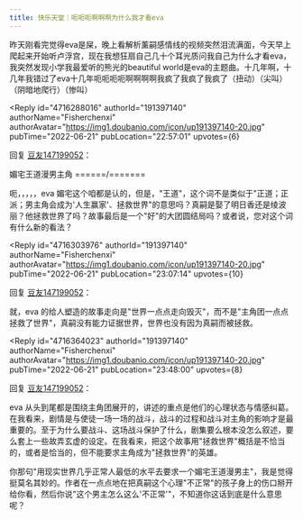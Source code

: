 ```yaml
---
title: 快乐天堂｜呃呃呃啊啊啊为什么我才看eva
---
```



<Forum groupName="动画番剧" groupUrl="https://www.douban.com/group/596353/" archivedAt="2025-05-16T16:26:47.443Z">
  <Post
    id="269200652"
    title="快乐天堂｜呃呃呃啊啊啊为什么我才看eva"
    url="https://www.douban.com/group/topic/269200652/?_spm_id=MjM4NDQxMDY1"
    pubTime="2022-09-28"
    highlightUserId="191397140"
  >
昨天刚看完觉得eva是屎，晚上看解析薰嗣感情线的视频突然泪流满面，今天早上爬起来开始听卢浮宫，现在我想狂扇自己几十个耳光质问我自己为什么才看eva，我突然发现小学我最爱听的熊光的beautiful
world是eva的主题曲。十几年啊，十几年我错过了eva十几年呃呃呃呃啊啊啊啊我疯了我疯了我疯了（扭动）（尖叫）（阴暗地爬行）（惨叫）

<Reply
  id="4716288016"
  authorId="191397140"
  authorName="Fisherchenxi"
  authorAvatar="https://img1.doubanio.com/icon/up191397140-20.jpg"
  pubTime="2022-06-21"
  pubLocation="22:57:01"
  upvotes={6}
>
回复 [豆友147199052](https://www.douban.com/people/147199052/)：
> 

媚宅王道漫男主角 ======/=======

呃，，，，，eva
媚宅这个咱都是认的，但是，"王道"，这个词不是类似于"正道；正派；男主角会成为'人生赢家'、拯救世界"的意思吗？真嗣是娶了明日香还是绫波丽？他拯救世界了吗？故事最后是一个"好"的大团圆结局吗？或者说，您对这个词有什么新的看法？
</Reply>

<Reply
  id="4716303976"
  authorId="191397140"
  authorName="Fisherchenxi"
  authorAvatar="https://img1.doubanio.com/icon/up191397140-20.jpg"
  pubTime="2022-06-21"
  pubLocation="23:07:14"
  upvotes={10}
>
回复 [豆友147199052](https://www.douban.com/people/147199052/)：
> 

就，eva
的给人塑造的故事走向是"世界一点点走向毁灭"，而不是"主角团一点点拯救了世界"，真嗣没有能力证据世界，世界也没有因为真嗣而被拯救。
</Reply>

<Reply
  id="4716364023"
  authorId="191397140"
  authorName="Fisherchenxi"
  authorAvatar="https://img1.doubanio.com/icon/up191397140-20.jpg"
  pubTime="2022-06-21"
  pubLocation="23:48:00"
  upvotes={8}
>
回复 [豆友147199052](https://www.douban.com/people/147199052/)：
> 

eva
从头到尾都是围绕主角团展开的，讲述的重点是他们的心理状态与情感纠葛。在我看来，剧情是与使徒一场一场的战斗，战斗的过程和战斗对主角的影响才是最重要的。至于为什么要战斗、这场战斗保护了什么，剧集要么根本没怎么叙述，要么套上一些故弄玄虚的设定。在我看来，把这个故事用"拯救世界"概括是不恰当的，或者是恰当的，但不能要求主角成为"拯救世界"的英雄。

你那句"用现实世界几乎正常人最低的水平去要求一个媚宅王道漫男主"，我是觉得挺莫名其妙的。作者在一点点地在把真嗣这个心理"不正常"的孩子身上的伤口掰开给你看，然后你说"这个男主怎么这么'不正常'"，不知道你这话到底是什么意思呢？
</Reply>
  </Post>
</Forum>
